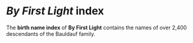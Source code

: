 
<div>

<h1>
  <em>By First Light</em> index
</h1>

The <b>birth name index</b> of <b>By First Light</b> contains the names of over
2,400 descendants of the Bauldauf family.

<ByFirstLightIndex />

</div>

